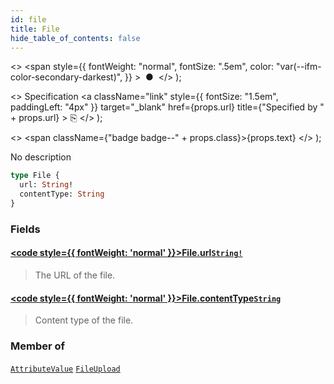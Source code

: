 ```yaml
---
id: file
title: File
hide_table_of_contents: false
---
```


  <>
    <span
      style={{
        fontWeight: "normal",
        fontSize: ".5em",
        color: "var(--ifm-color-secondary-darkest)",
      }}
    >
      &nbsp;●&nbsp;
    </span>
  </>
);

  <>
    Specification
    <a
      className="link"
      style={{ fontSize: "1.5em", paddingLeft: "4px" }}
      target="\_blank"
      href={props.url}
      title={"Specified by " + props.url}
    >
      ⎘
    </a>
  </>
);

  <>
    <span className={"badge badge--" + props.class}>{props.text}</span>
  </>
);

No description

```graphql
type File {
  url: String!
  contentType: String
}
```

### Fields

#### [<code style={{ fontWeight: 'normal' }}>File.<b>url</b></code>](#)<Bullet />[`String!`](../../../api-reference/miscellaneous/scalars/string) <Badge class="secondary" text="non-null"/> <Badge class="secondary" text="scalar"/>

> The URL of the file.

#### [<code style={{ fontWeight: 'normal' }}>File.<b>contentType</b></code>](#)<Bullet />[`String`](../../../api-reference/miscellaneous/scalars/string) <Badge class="secondary" text="scalar"/>

> Content type of the file.

### Member of

[`AttributeValue`](../../../api-reference/attributes/objects/attribute-value) <Badge class="secondary" text="object"/><Bullet />[`FileUpload`](../../../api-reference/miscellaneous/objects/file-upload) <Badge class="secondary" text="object"/>
